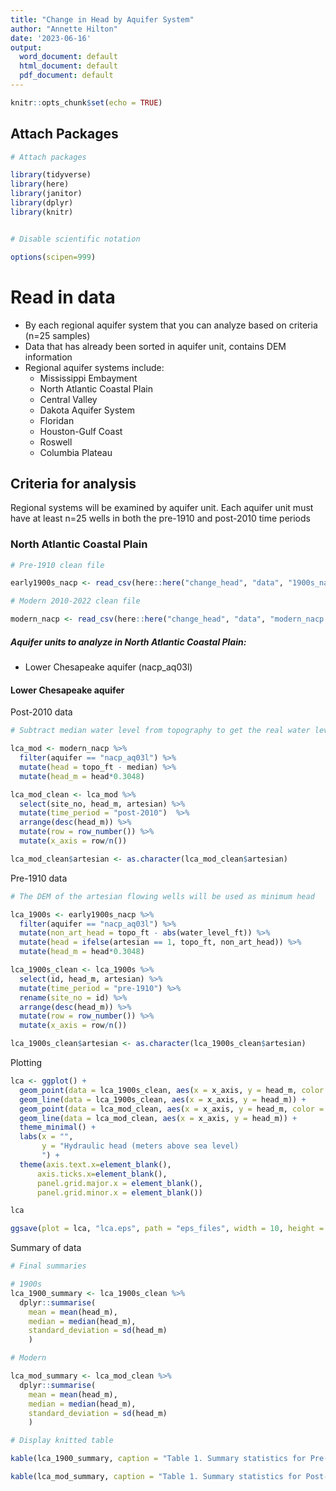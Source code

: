 ```yaml
---
title: "Change in Head by Aquifer System"
author: "Annette Hilton"
date: '2023-06-16'
output:
  word_document: default
  html_document: default
  pdf_document: default
---
```


```r
knitr::opts_chunk$set(echo = TRUE)
```


## Attach Packages

```r
# Attach packages 

library(tidyverse)
library(here)
library(janitor)
library(dplyr)
library(knitr)


# Disable scientific notation 

options(scipen=999)
```

# Read in data 

- By each regional aquifer system that you can analyze based on criteria (n=25 samples)
- Data that has already been sorted in aquifer unit, contains DEM information 
- Regional aquifer systems include: 
  - Mississippi Embayment
  - North Atlantic Coastal Plain 
  - Central Valley 
  - Dakota Aquifer System
  - Floridan 
  - Houston-Gulf Coast 
  - Roswell
  - Columbia Plateau 

## Criteria for analysis 

Regional systems will be examined by aquifer unit. 
Each aquifer unit must have at least n=25 wells in both the pre-1910 and post-2010 time periods 


### North Atlantic Coastal Plain  

```r
# Pre-1910 clean file 

early1900s_nacp <- read_csv(here::here("change_head", "data", "1900s_nacp.txt"))

# Modern 2010-2022 clean file 

modern_nacp <- read_csv(here::here("change_head", "data", "modern_nacp.txt"))
```

##### Aquifer units to analyze in North Atlantic Coastal Plain: 

- Lower Chesapeake aquifer (nacp_aq03l) 

#### Lower Chesapeake aquifer  

Post-2010 data 

```r
# Subtract median water level from topography to get the real water level 

lca_mod <- modern_nacp %>% 
  filter(aquifer == "nacp_aq03l") %>% 
  mutate(head = topo_ft - median) %>% 
  mutate(head_m = head*0.3048)

lca_mod_clean <- lca_mod %>% 
  select(site_no, head_m, artesian) %>% 
  mutate(time_period = "post-2010")  %>% 
  arrange(desc(head_m)) %>% 
  mutate(row = row_number()) %>% 
  mutate(x_axis = row/n())

lca_mod_clean$artesian <- as.character(lca_mod_clean$artesian)

```

Pre-1910 data

```r
# The DEM of the artesian flowing wells will be used as minimum head 

lca_1900s <- early1900s_nacp %>% 
  filter(aquifer == "nacp_aq03l") %>% 
  mutate(non_art_head = topo_ft - abs(water_level_ft)) %>% 
  mutate(head = ifelse(artesian == 1, topo_ft, non_art_head)) %>%
  mutate(head_m = head*0.3048)

lca_1900s_clean <- lca_1900s %>% 
  select(id, head_m, artesian) %>% 
  mutate(time_period = "pre-1910") %>% 
  rename(site_no = id) %>% 
  arrange(desc(head_m)) %>% 
  mutate(row = row_number()) %>% 
  mutate(x_axis = row/n())

lca_1900s_clean$artesian <- as.character(lca_1900s_clean$artesian)
```

Plotting 

```r

lca <- ggplot() + 
  geom_point(data = lca_1900s_clean, aes(x = x_axis, y = head_m, color = artesian), size = 2.5) +
  geom_line(data = lca_1900s_clean, aes(x = x_axis, y = head_m)) +
  geom_point(data = lca_mod_clean, aes(x = x_axis, y = head_m, color = artesian), shape = 15, size = 2.5) +
  geom_line(data = lca_mod_clean, aes(x = x_axis, y = head_m)) +
  theme_minimal() +
  labs(x = "", 
       y = "Hydraulic head (meters above sea level)
       ") +
  theme(axis.text.x=element_blank(),
      axis.ticks.x=element_blank(), 
      panel.grid.major.x = element_blank(),
      panel.grid.minor.x = element_blank()) 

lca

ggsave(plot = lca, "lca.eps", path = "eps_files", width = 10, height = 5, units = "in")

```

Summary of data 

```r
# Final summaries 

# 1900s 
lca_1900_summary <- lca_1900s_clean %>%  
  dplyr::summarise(
    mean = mean(head_m), 
    median = median(head_m),
    standard_deviation = sd(head_m)
    )

# Modern 

lca_mod_summary <- lca_mod_clean %>%  
  dplyr::summarise(
    mean = mean(head_m), 
    median = median(head_m),
    standard_deviation = sd(head_m)
    )
```

```r

# Display knitted table 

kable(lca_1900_summary, caption = "Table 1. Summary statistics for Pre-1910")

kable(lca_mod_summary, caption = "Table 1. Summary statistics for Post-2010")

```

